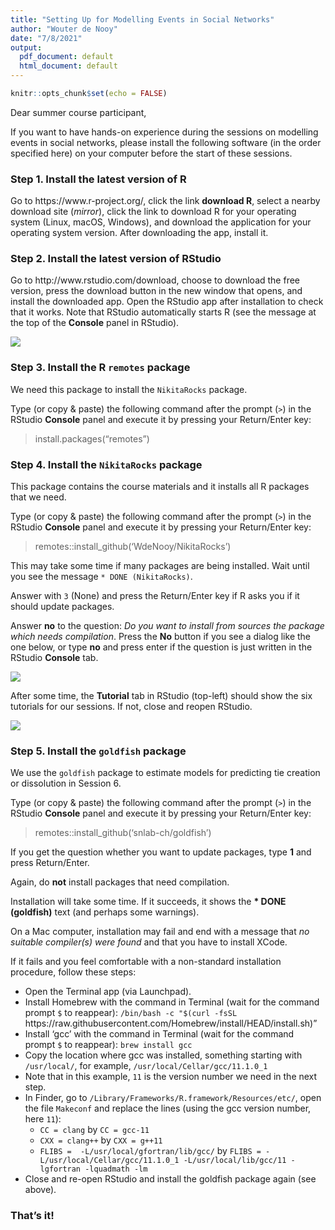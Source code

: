 ```yaml
---
title: "Setting Up for Modelling Events in Social Networks"
author: "Wouter de Nooy"
date: "7/8/2021"
output:
  pdf_document: default
  html_document: default
---
```


```r
knitr::opts_chunk$set(echo = FALSE)
```

Dear summer course participant,

If you want to have hands-on experience during the sessions on modelling events in social networks, please install the following software (in the order specified here) on your computer before the start of these sessions.

### Step 1. Install the latest version of R

Go to https://www.r-project.org/, click the link __download R__, select a nearby download site (_mirror_), click the link to download R for your operating system (Linux, macOS, Windows), and download the application for your operating system version. After downloading the app, install it.

### Step 2. Install the latest version of RStudio

Go to http://www.rstudio.com/download, choose to download the free version, press the download button in the new window that opens, and install the downloaded app. Open the RStudio app after installation to check that it works. Note that RStudio automatically starts R (see the message at the top of the __Console__ panel in RStudio).

![](RStudio.png)

### Step 3. Install the R `remotes` package

We need this package to install the `NikitaRocks` package.

Type (or copy & paste) the following command after the prompt (`>`) in the RStudio __Console__ panel and execute it by pressing your Return/Enter key:

> install.packages("remotes")

### Step 4. Install the `NikitaRocks` package

This package contains the course materials and it installs all R packages that we need.

Type (or copy & paste) the following command after the prompt (`>`) in the RStudio __Console__ panel and execute it by pressing your Return/Enter key:

> remotes::install_github('WdeNooy/NikitaRocks')

This may take some time if many packages are being installed. Wait until you see the message `* DONE (NikitaRocks)`.

Answer with `3` (None) and press the Return/Enter key if R asks you if it should update packages.

Answer __no__ to the question: _Do you want to install from sources the package which needs compilation_. Press the __No__ button if you see a dialog like the one below, or type __no__ and press enter if the question is just written in the RStudio __Console__ tab.

![](compilation.png)

After some time, the __Tutorial__ tab in RStudio (top-left) should show the six tutorials for our sessions. If not, close and reopen RStudio.

![](TutorialsTab.png)

### Step 5. Install the `goldfish` package

We use the `goldfish` package to estimate models for predicting tie creation or dissolution in Session 6.

Type (or copy & paste) the following command after the prompt (`>`) in the RStudio __Console__ panel and execute it by pressing your Return/Enter key:

> remotes::install_github('snlab-ch/goldfish')

If you get the question whether you want to update packages, type __1__ and press Return/Enter.

Again, do __not__ install packages that need compilation.

Installation will take some time. If it succeeds, it shows the __* DONE (goldfish)__ text (and perhaps some warnings).

On a Mac computer, installation may fail and end with a message that _no suitable compiler(s) were found_ and that you have to install XCode.

If it fails and you feel comfortable with a non-standard installation procedure, follow these steps:

* Open the Terminal app (via Launchpad).
* Install Homebrew with the command in Terminal (wait for the command prompt `$` to reappear): `/bin/bash -c "$(curl -fsSL` https://raw.githubusercontent.com/Homebrew/install/HEAD/install.sh)"
* Install 'gcc' with the command in Terminal (wait for the command prompt `$` to reappear): `brew install gcc`
* Copy the location where gcc was installed, something starting with `/usr/local/`, for example, `/usr/local/Cellar/gcc/11.1.0_1`
* Note that in this example, `11` is the version number we need in the next step.
* In Finder, go to `/Library/Frameworks/R.framework/Resources/etc/`, open the file `Makeconf` and replace the lines (using the gcc version number, here `11`):
    + `CC = clang` by `CC = gcc-11`
    + `CXX = clang++` by `CXX = g++11`
    + `FLIBS =  -L/usr/local/gfortran/lib/gcc/` by `FLIBS = -L/usr/local/Cellar/gcc/11.1.0_1 -L/usr/local/lib/gcc/11 -lgfortran -lquadmath -lm`
* Close and re-open RStudio and install the goldfish package again (see above).

### That's it!
